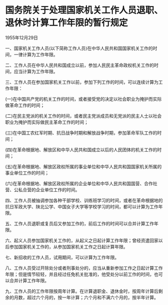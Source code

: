 # 国务院关于处理国家机关工作人员退职、退休时计算工作年限的暂行规定

1955年12月29日 

  

一、国家机关工作人员(以下简称工作人员)在中华人民共和国国家机关工作的时间，一律计算为工作年限。

二、工作人员在中华人民共和国成立以前，参加人民民主革命政权机关工作的时间，应当计算为工作年限。

三、工作人员在参加国家机关工作以前，参加下列工作的时间，可以连续计算为工作年限：

(一)在中国共产党的机关工作的时间，或者接受党的决定以社会职业为掩护而实际做革命工作的时间；

(二)在民主党派的机关工作的时间，或者民主党派成员和无党派的民主人士以社会职业为掩护而实际做民主革命工作的时间；

(三)在中国工农红军时期、抗日战争时期和解放战争时期，参加革命军队工作的时间；

(四)在革命根据地、解放区和中华人民共和国成立以后的人民团体的机关工作的时间；

(五)在革命根据地、解放区政权所属的事业单位和中华人民共和国国家机关所属的事业单位工作的时间；

(六)在革命根据地、解放区政权所属的企业单位和中华人民共和国国营、合作社营、公私合营的企业单位工作的时间。

四、工作人员被抽调参加各种干部学校、训练班学习的时间，或者在革命根据地的抗日军政大学、陕北公学、中国女子大学等学校学习的时间，都可以计算为工作年限。

五、工作人员退职或复员后又参加工作的，前后工作的时间可以合并计算工作年限。

六、起义人员参加国家机关工作的，从起义之日起计算工作年限；曾经资遣回家以后参加国家机关工作的，从参加国家机关工作之日起计算年限。

七、新招收的工作人员，试用期间，可以计算为工作年限。

八、工作人员受过开除处分或者刑事处分的，应当从重新参加工作之日起计算工作年限；但是情节较轻，并且经过任免机关批准的，他受处分以前工作的时间，也可以合并计算工作年限。

九、工作人员的工作年限按周年计算。在计算退职金、退休金时，按周年计算后剩余的月数，超过六个月的，按一年计算；六个月和不满六个月的，按半年计算。